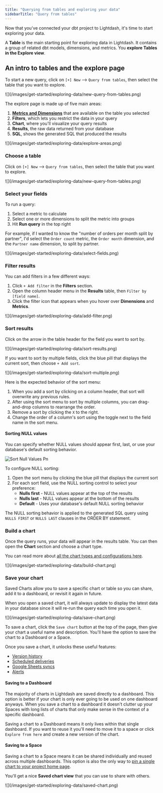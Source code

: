 ```yaml
---
title: "Querying from tables and exploring your data"
sidebarTitle: "Query from tables"
---
```


Now that you've connected your dbt project to Lightdash, it's time to start exploring your data.

A **Table** is the main starting point for exploring data in Lightdash. It contains a group of related dbt models, dimensions, and metrics. You **explore Tables in the Explore view**.

## An intro to tables and the explore page

To start a new query, click on `[+] New` --\> `Query from tables`, then select the table that you want to explore.

<Frame>
  ![](/images/get-started/exploring-data/new-query-from-tables.png)
</Frame>

The explore page is made up of five main areas:

1. [**Metrics and Dimensions**](/get-started/exploring-data/intro-metrics-dimensions) that are available on the table you selected
2. **Filters**, which lets you restrict the data in your query
3. **Chart**, where you'll visualize your query results
4. **Results**, the raw data returned from your database
5. **SQL**, shows the generated SQL that produced the results

<Frame>
  ![](/images/get-started/exploring-data/explore-areas.png)
</Frame>

### Choose a table

Click on `[+] New` --\> `Query from tables`, then select the table that you want to explore.

<Frame>
  ![](/images/get-started/exploring-data/new-query-from-tables.png)
</Frame>

### Select your fields

To run a query:

1. Select a metric to calculate
2. Select one or more dimensions to split the metric into groups
3. Hit **Run query** in the top right

For example, if I wanted to know the "number of orders per month split by partner", I'd select the `Order count` metric, the `Order month` dimension, and the `Partner name` dimension, to split by partner.

<Frame>
  ![](/images/get-started/exploring-data/select-fields.png)
</Frame>

### Filter results

You can add filters in a few different ways:

1. Click `+ Add filter` in the **Filters** section.
2. Open the column header menu in the **Results** table, then `Filter by [field name]`.
3. Click the filter icon that appears when you hover over **Dimensions** and **Metrics**.

<Frame>
  ![](/images/get-started/exploring-data/add-filter.png)
</Frame>

### Sort results

Click on the arrow in the table header for the field you want to sort by.

<Frame>
  ![](/images/get-started/exploring-data/sort-results.png)
</Frame>

If you want to sort by multiple fields, click the blue pill that displays the current sort, then choose `+ Add sort`.

<Frame>
  ![](/images/get-started/exploring-data/sort-multiple.png)
</Frame>

Here is the expected behavior of the sort menu:

1. When you add a sort by clicking on a column header, that sort will overwrite any previous rules.
2. After using the sort menu to sort by multiple columns, you can drag-and-drop columns to rearrange the order.
3. Remove a sort by clicking the `X` to the right.
4. Change the order of a column's sort using the toggle next to the field name in the sort menu.

#### Sorting NULL values

You can specify whether NULL values should appear first, last, or use your database's default sorting behavior.

![Sort Null Values Pn](/images/sort_null_values.png)

To configure NULL sorting:

1. Open the sort menu by clicking the blue pill that displays the current sort
2. For each sort field, use the NULL sorting control to select your preference:
   - **Nulls first** - NULL values appear at the top of the results
   - **Nulls last** - NULL values appear at the bottom of the results
   - **Default** - Uses your database's default NULL sorting behavior

The NULL sorting behavior is applied to the generated SQL query using `NULLS FIRST` or `NULLS LAST` clauses in the ORDER BY statement.

### Build a chart

Once the query runs, your data will appear in the results table. You can then open the **Chart** section and choose a chart type.

You can read more about [all the chart types and configurations here](/references/chart-types).

<Frame>
  ![](/images/get-started/exploring-data/build-chart.png)
</Frame>

### Save your chart

Saved Charts allow you to save a specific chart or table so you can share, add it to a dashboard, or revisit it again in future.

When you open a saved chart, it will always update to display the latest data in your database since it will re-run the query each time you open it.

<Frame>
  ![](/images/get-started/exploring-data/save-chart.png)
</Frame>

To save a chart, click the `Save chart` button at the top of the page, then give your chart a useful name and description. You'll have the option to save the chart to a Dashboard or a Space.

Once you save a chart, it unlocks these useful features:

- [Version history](/guides/version-history)
- [Scheduled deliveries](/guides/how-to-create-scheduled-deliveries)
- [Google Sheets syncs](/references/google-sheets)
- [Alerts](/guides/how-to-create-alerts)

#### Saving to a Dashboard

The majority of charts in Lightdash are saved directly to a dashboard. This option is better if your chart is only ever going to be used on one dashboard anyways. When you save a chart to a dashboard it doesn't clutter up your Spaces with long lists of charts that only make sense in the context of a specific dashboard.

Saving a chart to a Dashboard means it only lives within that single dashboard. If you want to reuse it you'll need to move it to a space or click `Explore from here` and create a new version of the chart.

#### Saving to a Space

Saving a chart to a Space means it can be shared individually and reused across multiple dashboards. This option is also the only way to [pin a single chart to your project home page](/guides/pinning).

You'll get a nice **Saved chart view** that you can use to share with others.

<Frame>
  ![](/images/get-started/exploring-data/saved-chart.png)
</Frame>